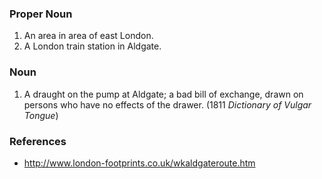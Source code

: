 ===Proper Noun===
# An area in area of east London.
# A London train station in Aldgate.

===Noun===
# A draught on the pump at Aldgate; a bad bill of exchange, drawn on persons who have no effects of the drawer. (1811 ''Dictionary of Vulgar Tongue'')

===References===
* http://www.london-footprints.co.uk/wkaldgateroute.htm